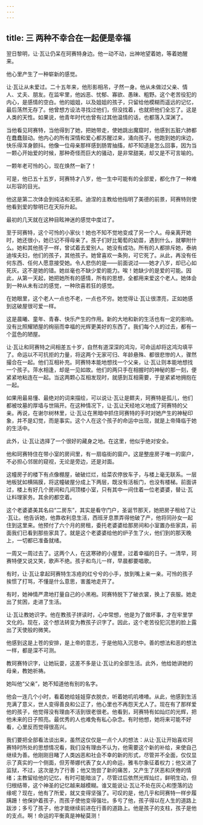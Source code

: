 ```yaml
---
---
---
```

title: 三 两种不幸合在一起便是幸福
---




翌日黎明，让·瓦让仍呆在珂赛特身边。他一动不动，出神地望着她，等着她醒来。

他心里产生了一种崭新的感觉。

让·瓦让从未爱过。二十五年来，他形影相吊，孑然一身。他从未做过父亲、情人、丈夫、朋友。在监牢里，他凶恶、忧郁、寡欲、愚昧、粗野。这个老苦役犯的内心，是感情的空白。他的姐姐，以及姐姐的孩子，只留给他模糊而遥远的记忆，最后荡然无存了。他曾想方设法寻找过他们，但没找着，也就把他们全忘了。这是人类的天性。如果说，他青年时代也曾有过其他温情的话，也都落入深渊了。

当他看见珂赛特，当他得到了她，把她带走，使她跳出魔窟时，他感到五脏六肺都在蠢蠢鼓动。他内心的所有深情和爱心都苏醒过来，涌向孩子。他跑到她的床边，快乐得浑身颤抖。他像一位母亲那样感到肠胃抽搐，却不知道是怎么回事，因为当一颗心开始爱的时候，那种奇怪而巨大的骚动，是非常甜美，却又是不可言喻的。

一颗年老可怜的心，现在焕然一新了！

可是，他已五十五岁，珂赛特才八岁，他一生中可能有的全部爱，都化作了一种难以形容的目光。

他这是第二次体会到纯洁和无邪。迪涅的主教给他指明了美德的前景，珂赛特则使他看到爱的黎明已在天际升起。

最初的几天就在这种目眩神迷的感觉中度过了。

至于珂赛特，这个可怜的小家伙！她也不知不觉地变成了另一个人。母亲离开她时，她还很小，她已记不得母亲了。孩子们好比葡萄的幼苗，遇到什么，就攀附什么。她和其他孩子一样，曾试着去爱别人。她没有成功。所有的人都排斥她，泰纳迪埃夫妇，他们的孩子，其他孩子。她曾喜欢一条狗，可它死了。从此，再没有任何东西、任何人愿意接受她。令人悲伤的是——前面说过——她才八岁，却已心如死灰。这不是她的错。她丝毫也不缺少爱的能力。唉！她缺少的是爱的可能。因此，从第一天起，她把她所有的感情，所有的思想，全都用来爱这个老人。她体会到一种从未有过的感觉，一种欣喜若狂的感觉。

在她眼里，这个老人一点也不老，一点也不穷。她觉得让·瓦让很漂亮，正如她感到这破屋很可爱一样。

这是晨曦、童年、青春、快乐产生的作用。新的大地和新的生活也有一定的影响。没有比照耀陋屋的绚丽而幸福的光辉更美好的东西了。我们每个人的过去，都有一个蓝色的陋屋。

让·瓦让和珂赛特之间相差五十岁，自然有道深深的鸿沟，可命运却将这鸿沟填平了。命运以不可抗拒的力量，将这两个无家可归、年龄悬殊、都很悲惨的人，骤然撮合在一起。他们互相补充。珂赛特本能地想找一个父亲，让·瓦让则本能地想找一个孩子。萍水相逢，却是一见如故。他们的两只手在相握时的神秘的那一刻，便紧紧地粘连在一起。当这两颗心互相发现时，就感到互相需要，于是紧紧地拥抱在一起。

如果用最易懂、最绝对的词来描绘，可以说让·瓦让是鳏夫，珂赛特是孤儿，他们都被坟墓的厚墙与世隔开。在这种情况下，让·瓦让天经地义地成了珂赛特的父亲。再说，在谢尔树林里，让·瓦让在黑暗中抓住珂赛特的手时对她产生的神秘印象，并不是幻觉，而是事实。这个人在这个孩子的命运中出现，就是上帝降临于她的生活中。

此外，让·瓦让选择了一个很好的藏身之地。在这里，他似乎绝对安全。

他和珂赛特住在带小室的房间里，有一扇临街的窗户。这是整座房子唯一的窗户，不必担心邻居的窥视，无论是旁边，还是对面。

这幢房子的楼下有点像棚屋，破破烂烂，给菜农停放车子，与楼上毫无联系。一层地板犹如横隔膜，将这幢破屋分成上下两层，既没有活板门，也没有楼梯。前面讲过，楼上有好几个房间和几间顶楼小室，只有其中一间住着一位老婆婆，替让·瓦让料理家务。其余的都空着。

这个老婆婆美其名曰“二房东”，其实是看守门户，圣诞节那天，她把房子租给了让·瓦让。他告诉她，他靠收利息生活，西班牙息票弄得他破了产，他将同孙女一起住到这里来。他预付了六个月的房租，委托老婆婆给那房间和小室置办些家具，前面我们已看到那些家具了。就是这个老婆婆给他的炉子生了火，他们到的那天晚上，一切都已准备就绪。

一周又一周过去了。这两个人，在这寒碜的小屋里，过着幸福的日子。一清早，珂赛特便又说又笑，歌声不绝。孩子和鸟儿一样，早晨都要唱歌。

有时，让·瓦让拿起珂赛特生冻疮的红兮兮的小手，放到嘴上亲一亲。可怜的孩子挨惯了打骂，不懂是什么意思，害羞地走开了。

有时，她神情严肃地打量自己的小黑袍。珂赛特脱下了破衣裳，换上了丧服。她走出了贫困，走进了生活。

让·瓦让教她识字。他在教孩子拼读时，心中常想，他是为了做坏事，才在牢里学文化的。现在，这个想法转变为教孩子识字了。因此，这个老苦役犯沉思的脸上露出了天使般的微笑。

他感到这是上苍的安排，是上帝的意志，于是他陷入沉思中。善的想法和恶的想法一样，都是深不可测。

教珂赛特识字，让她玩耍，这差不多是让·瓦让的全部生活。此外，他给她讲她的母亲，教她祈祷。

她叫他“父亲”，她不知道他有别的名字。

他会一连几个小时，看着她给娃娃穿衣脱衣，听着她叽叽喳喳。从此，他感到生活充满了意义，世人变得善良和公正了，他心里也不再怨天尤人了。现在有了那样爱他的孩子，他觉得没有理由不活到很老很老。他看到，珂赛特有如灿烂的光辉，把他未来的日子照亮。最优秀的人也难免有私心杂念。有时他想，她将来可能不好看，心里反而觉得很高兴。

我们要把全部看法谈出来，虽然这仅仅是一点个人的想法：从让·瓦让开始喜欢珂赛特时所处的思想情况看，我们没有理由不认为，他需要这个新的补给，来使自己继续为善。他刚刚目睹了人类凶恶和社会不幸的新的形式，尽管并不全面，仅仅显示了真实的一个侧面，但芳蒂娜代表了女人的命运，雅韦尔象征着权力；他又进了监狱，不过，这次是为了行善；他又饱尝了新的痛苦，又产生了厌恶和厌倦的情绪；主教留给他的记忆，有时可能暗淡了，尽管过后依然光辉灿烂，鲜明生动，但归根结蒂，这个神圣的记忆越来越模糊。谁又能说让·瓦让不处在灰心和堕落的边缘呢？现在，他有了所爱，就又变得坚强了。可叹的是，他几乎和珂赛特一样步履蹒跚！他保护着孩子，而孩子使他变得强壮。多亏了他，孩子得以在人生的道路上跋涉；多亏了孩子，他才能继续前进在行善的道路上。他是孩子的支柱，孩子是他的支点。啊！命运的平衡真是神秘莫测！